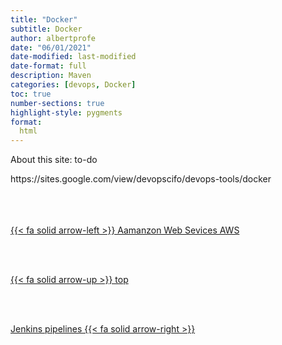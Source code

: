 ```yaml
---
title: "Docker"
subtitle: Docker
author: albertprofe
date: "06/01/2021"
date-modified: last-modified
date-format: full
description: Maven
categories: [devops, Docker]
toc: true
number-sections: true
highlight-style: pygments
format:
  html
---
```


About this site: to-do

https://sites.google.com/view/devopscifo/devops-tools/docker<!--- navLinks -->
<br><br>
<div class=row>
<br>
<div class='column left previous'>
<br>
[{{< fa solid arrow-left >}} Aamanzon Web Sevices AWS](/devops/devops-tools-aws.qmd)
<br>
</div>
<br>
<div class='column center'>
<br>
[{{< fa solid arrow-up >}} top](#top)
<br>
</div>
<br>
<div class='column right next'>
<br>
[Jenkins pipelines  {{< fa solid arrow-right >}}](/devops/devops-tools-jenkins.qmd)
<br>
</div>
<br>
</div>
